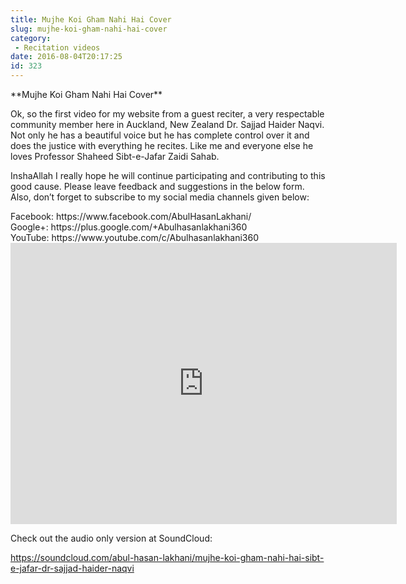 ```yaml
---
title: Mujhe Koi Gham Nahi Hai Cover
slug: mujhe-koi-gham-nahi-hai-cover
category:
 - Recitation videos
date: 2016-08-04T20:17:25
id: 323
---
```


<p>**Mujhe Koi Gham Nahi Hai Cover**</p>
<p>Ok, so the first video for my website from a guest reciter, a very respectable community member here in Auckland, New Zealand Dr. Sajjad Haider Naqvi. Not only he has a beautiful voice but he has complete control over it and does the justice with everything he recites. Like me and everyone else he loves Professor Shaheed Sibt-e-Jafar Zaidi Sahab.</p>
<p>InshaAllah I really hope he will continue participating and contributing to this good cause. Please leave feedback and suggestions in the below form. Also, don’t forget to subscribe to my social media channels given below:</p>
<p>Facebook: https://www.facebook.com/AbulHasanLakhani/<br />
Google+: https://plus.google.com/+Abulhasanlakhani360<br />
YouTube: https://www.youtube.com/c/Abulhasanlakhani360<br />
<iframe title="Abul Hasan Lakhani" width="618" height="450" scrolling="no" frameborder="no" src="https://w.soundcloud.com/player/?visual=true&url=https%3A%2F%2Fapi.soundcloud.com%2Fusers%2F35431068&show_artwork=true&maxwidth=618&maxheight=927&dnt=1"></iframe></p>
<p>Check out the audio only version at SoundCloud:</p>
<p><a href="https://soundcloud.com/abul-hasan-lakhani/mujhe-koi-gham-nahi-hai-sibt-e-jafar-dr-sajjad-haider-naqvi">https://soundcloud.com/abul-hasan-lakhani/mujhe-koi-gham-nahi-hai-sibt-e-jafar-dr-sajjad-haider-naqvi</a></p>